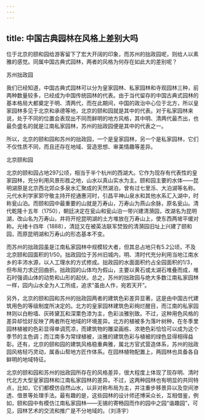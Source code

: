 ```yaml
---
---
---
```

title: 中国古典园林在风格上差别大吗
---




位于北京的颐和园给游客留下了宏大开阔的印象，而苏州的拙政园呢，则给人以素雅的感觉。同属中国古典式园林，两者的风格为何存在如此大的差别呢？

苏州拙政园



我们已经知道，中国古典式园林可以分为皇家园林、私家园林和寺观园林三种，前两种数量较多，已经成为中国传统园林的代表。由于当代留存的中国古典式园林的基本格局大都奠定于明、清两代，而在此期间，中国的政治中心位于北方，所以皇家园林多见于北京和承德等地，北京的颐和园就是其中的代表。对于私家园林来说，处于不同的位置会表现出不同而鲜明的地方风格，其中明、清两代最杰出，也最负盛名的就是江南私家园林，苏州的拙政园便是其中的代表之一。

所以，北京的颐和园和苏州的拙政园，一个是皇家园林，另一个是私家园林，它们不仅性质不同，而且还存在地域、营造思想、审美情趣等差异。

北京颐和园



北京的颐和园占地297公顷，相当于半个杭州的西湖大。它作为现存有代表性的皇家园林，充分利用风景形胜之地，山水以真山实水为主。颐和园主要的水体——昆明湖原是北京西北郊众多泉水汇聚成的天然湖泊，曾有过七里泺、大泊湖等名称。元代水利学家郭守敬主持开挖通惠河时，引昌平神山泉水和其他水系汇入湖中，时称瓮山泊。而颐和园中最重要的山就是万寿山，万寿山为燕山余脉，原名瓮山。清代乾隆十五年（1750），朝廷决定在瓮山和瓮山泊一带兴建清漪园，改湖名为昆明湖，改山名为万寿山，并将开挖昆明湖的土方堆放在万寿山上，使东西两坡平缓对称。光绪十四年（1888），清廷又在被英法联军焚毁的清漪园旧址上兴建了颐和园，而原昆明湖和万寿山的形态基本不变。

而苏州的拙政园虽是江南私家园林中规模较大者，但其总占地只有5.2公顷，不及北京颐和园面积的1/50。拙政园位于苏州旧城内，明、清时代充分利用当地江南水乡的丰沛水源，以人工理水的方式修成。拙政园的水面面积约占全园面积的1/3，但布局力求迂回曲折。拙政园的山体均为假山，主要以黄石或太湖石堆叠而成，堆石时强调山体的动势和山形的起伏。总之，苏州的拙政园与绝大多数江南私家园林一样，园内山水全为人工所成，追求“虽由人作，宛若天开”。

另外，北京的颐和园和苏州的拙政园两者的建筑色彩差异显著，这是由中国古代建筑用色的等级制度所决定的。北方的皇家园林建筑色彩绚烂醒目，而江南的私家园林则以白粉墙、灰砖黛瓦和深栗色漆为主，色彩淡雅别致。不过，这种用色风格的差异却恰好反映了两者所在地域的环境差异。北方的植被多为落叶树种，在冬季里园林植被的色彩显得单调荒凉，而建筑物的雕梁画栋、浓艳色彩恰恰可以成为这个季节的主色调；而江南多为常绿植被，淡雅的建筑色彩与植被的绿色显得相得益彰。还有，北京的颐和园的建筑风格稳重典雅，属北方官式营造体系，苏州的拙政园风格轻巧灵动，属香山帮地方匠作体系。在园林植物配置上，两园林也具备各自鲜明的地域特征。

北京的颐和园和苏州的拙政园所存在的风格差异，很大程度上体现了现存明、清时代北方大型皇家园林和江南私家园林的差异。不过，这两种园林也有明显的共同特点，比如，它们都模仿自然山水，以非对称布局为主，并注重步移景异以及空间渗透、借景等处理手法。最有趣的是，这些园林的设计师还博采众长，互相借鉴，例如，颐和园中有模仿江南私家园林——无锡的寄畅园而作的园中之园“谐趣园”，可见，园林艺术的交流和推广是不分地域的。（刘涤宇）